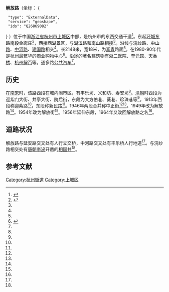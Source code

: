 {{Coord|30.2504142|120.1773972|type:landmark_region:CN_source:GoogleMaps|display=title}}
{{Infobox China Road
|路牌类型=Hangzhou
|中文道路名称= 解放路
|图片= 20180829意法服饰城和意法大厦.jpg
|图片说明= 解放路[[四季青街道_(杭州市)|四季青]]路段
|道路方向=东西
|道路名称拼音= Jiefang Rd.
|所在地区= [[杭州市|杭州市]][[上城区|上城区]]
|起点=[[杭州西湖风景名胜区|西湖景区]]
|终点= [[解放东路_(杭州)|解放东路]]
|命名缘由= 
|道路旧名= 中正街
|路段主要建筑=[[浙二医院|浙二医院]]、[[奎元馆|奎元馆]]、[[天香楼|天香楼]]、[[杭州解百|杭州解百]]
}}
'''解放路'''（坐标：
<maplink zoom=16 latitude=30.2504142 longitude=120.1773972>
{
  "type": "ExternalData",
  "service": "geoshape",
  "ids": "Q26869082"
}
</maplink>）位于中国[[浙江省|浙江省]][[杭州市|杭州市]][[上城区|上城区]]中部，是杭州市的东西交通干道<ref name="崔乃夫">{{cite encyclopedia|editor=崔乃夫|encyclopedia=中华人民共和国地名大词典|title=解放路|volume=第1卷|year=1998|publisher=商务印书馆|isbn=9787100018364|pages=1611|edition=第1版}}</ref>。东起[[环城东路|环城东路]]南段[[金衙庄|金衙庄]]<ref name="杭州辞典">{{cite encyclopedia|title=解放路|editor=沈者寿|encyclopedia=杭州辞典|year=1993|publisher=浙江人民出版社|pages=561}}</ref>，西接[[杭州西湖风景名胜区|西湖景区]]，与[[湖滨路|湖滨路]]和[[南山路_(杭州)|南山路]]相接<ref name="杭州辞典" />。沿线与[[浣纱路|浣纱路]]、[[中山路_(杭州)|中山路]]、[[中河路|中河路]]、[[建国路_(杭州)|建国路]]相交<ref name="杭州辞典" />。长2148米，宽18米，为[[沥青|沥青]]路面<ref name="杭州辞典" />。在1980-90年代是杭州最繁华的商业购物中心<ref>{{cite journal|author1=丁康乐|coauthors=陈宏刚|title=关于城市隧道出入口环境艺术设计的思考--以杭州市解放路隧道为例|journal=华中建筑|date=2005|volume=23|issue=6|pages=121-123|doi=10.3969/j.issn.1003-739X.2005.06.042|url=http://d.wanfangdata.com.cn/Periodical/hzjz200506042|accessdate=2016-09-12|archive-date=2017-03-05|archive-url=https://web.archive.org/web/20170305031501/http://d.wanfangdata.com.cn/Periodical/hzjz200506042|dead-url=no}}</ref>。沿途的著名建筑物有[[浙二医院|浙二医院]]、[[奎元馆|奎元馆]]、[[天香楼|天香楼]]、[[杭州解百|杭州解百]]等。通多路[[公共汽车|公共汽车]]<ref name="崔乃夫" />。

==历史==
在[[南宋|南宋]]时，该路西段在城内闹市区，有丰乐坊、义和坊、寿安坊<ref name="杭州辞典" />。[[清朝|清朝]]时西段为迎紫门大街、井亭大街、院后街，东段为大方伯巷、葵巷、珍珠巷等<ref name="杭州辞典" />。1913年西段称迎紫路<ref name="崔乃夫" />，东段称新民路<ref name="杭州辞典" />。1946年两段合并称中正街<ref name="杭州辞典" /><ref name="崔乃夫" />。1949年改为解放路<ref name="杭州辞典" />。1954年改为解放街<ref name="杭州辞典" />。1956年延伸东段，1964年又改回解放路之名<ref name="杭州辞典" />。

==道路状况==
解放路与延安路交叉处有人行立交桥，中河路交叉处有丰乐桥人行地道<ref name="杭州辞典" />。与浣纱路相交处有[[唐朝|唐朝]][[李泌|李泌]]开凿的[[相国井|相国井]]<ref name="崔乃夫" />。

==参考文献==
{{reflist}}
{{杭州主要道路}}

[[Category:杭州街道|Category:杭州街道]]
[[Category:上城区|Category:上城区]]